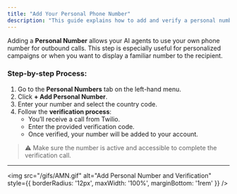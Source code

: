 ```yaml
---
title: "Add Your Personal Phone Number"
description: "This guide explains how to add and verify a personal number for outbound calls in Callin.io."
---
```


Adding a **Personal Number** allows your AI agents to use your own phone number for outbound calls. This step is especially useful for personalized campaigns or when you want to display a familiar number to the recipient.

### Step-by-step Process:

1. Go to the **Personal Numbers** tab on the left-hand menu.
2. Click **+ Add Personal Number**.
3. Enter your number and select the country code.
4. Follow the **verification process**:
   - You’ll receive a call from Twilio.
   - Enter the provided verification code.
   - Once verified, your number will be added to your account.

> ⚠️ Make sure the number is active and accessible to complete the verification call.

---

<img
   src="/gifs/AMN.gif"
   alt="Add Personal Number and Verification"
   style={{ borderRadius: '12px', maxWidth: '100%', marginBottom: '1rem' }}
/>
